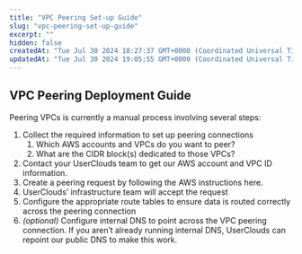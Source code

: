 ```yaml
---
title: "VPC Peering Set-up Guide"
slug: "vpc-peering-set-up-guide"
excerpt: ""
hidden: false
createdAt: "Tue Jul 30 2024 18:27:37 GMT+0000 (Coordinated Universal Time)"
updatedAt: "Tue Jul 30 2024 19:05:55 GMT+0000 (Coordinated Universal Time)"
---
```


## VPC Peering Deployment Guide

Peering VPCs is currently a manual process involving several steps:

1. Collect the required information to set up peering connections
    1. Which AWS accounts and VPCs do you want to peer?
    2. What are the CIDR block(s) dedicated to those VPCs?
2. Contact your UserClouds team to get our AWS account and VPC ID information.
3. Create a peering request by following the AWS instructions here.
4. UserClouds’ infrastructure team will accept the request
5. Configure the appropriate route tables to ensure data is routed correctly across the peering connection
6. _(optional)_ Configure internal DNS to point across the VPC peering connection. If you aren’t already running internal DNS, UserClouds can repoint our public DNS to make this work.
